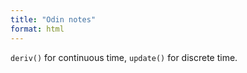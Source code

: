```yaml
---
title: "Odin notes"
format: html
---
```


`deriv()` for continuous time, `update()` for discrete time.